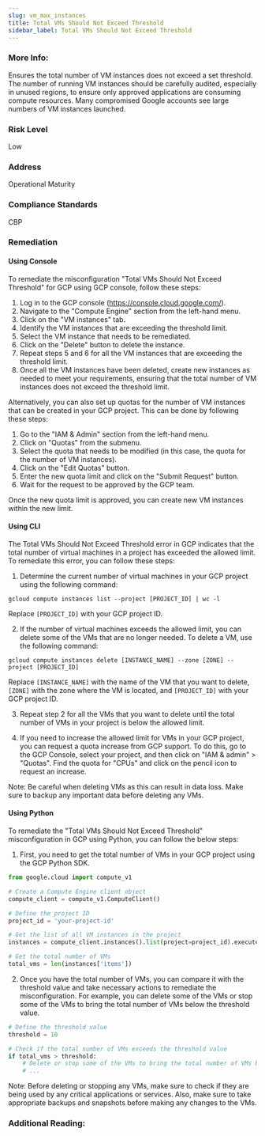 ```yaml
---
slug: vm_max_instances
title: Total VMs Should Not Exceed Threshold
sidebar_label: Total VMs Should Not Exceed Threshold
---
```


### More Info:

Ensures the total number of VM instances does not exceed a set threshold. The number of running VM instances should be carefully audited, especially in unused regions, to ensure only approved applications are consuming compute resources. Many compromised Google accounts see large numbers of VM instances launched.

### Risk Level

Low

### Address

Operational Maturity

### Compliance Standards

CBP

### Remediation

#### Using Console

To remediate the misconfiguration "Total VMs Should Not Exceed Threshold" for GCP using GCP console, follow these steps:

1. Log in to the GCP console (https://console.cloud.google.com/).
2. Navigate to the "Compute Engine" section from the left-hand menu.
3. Click on the "VM instances" tab.
4. Identify the VM instances that are exceeding the threshold limit.
5. Select the VM instance that needs to be remediated.
6. Click on the "Delete" button to delete the instance.
7. Repeat steps 5 and 6 for all the VM instances that are exceeding the threshold limit.
8. Once all the VM instances have been deleted, create new instances as needed to meet your requirements, ensuring that the total number of VM instances does not exceed the threshold limit.

Alternatively, you can also set up quotas for the number of VM instances that can be created in your GCP project. This can be done by following these steps:

1. Go to the "IAM & Admin" section from the left-hand menu.
2. Click on "Quotas" from the submenu.
3. Select the quota that needs to be modified (in this case, the quota for the number of VM instances).
4. Click on the "Edit Quotas" button.
5. Enter the new quota limit and click on the "Submit Request" button.
6. Wait for the request to be approved by the GCP team.

Once the new quota limit is approved, you can create new VM instances within the new limit.

#### Using CLI

The Total VMs Should Not Exceed Threshold error in GCP indicates that the total number of virtual machines in a project has exceeded the allowed limit. To remediate this error, you can follow these steps:

1. Determine the current number of virtual machines in your GCP project using the following command:

```
gcloud compute instances list --project [PROJECT_ID] | wc -l
```

Replace `[PROJECT_ID]` with your GCP project ID.

2. If the number of virtual machines exceeds the allowed limit, you can delete some of the VMs that are no longer needed. To delete a VM, use the following command:

```
gcloud compute instances delete [INSTANCE_NAME] --zone [ZONE] --project [PROJECT_ID]
```

Replace `[INSTANCE_NAME]` with the name of the VM that you want to delete, `[ZONE]` with the zone where the VM is located, and `[PROJECT_ID]` with your GCP project ID.

3. Repeat step 2 for all the VMs that you want to delete until the total number of VMs in your project is below the allowed limit.

4. If you need to increase the allowed limit for VMs in your GCP project, you can request a quota increase from GCP support. To do this, go to the GCP Console, select your project, and then click on "IAM & admin" > "Quotas". Find the quota for "CPUs" and click on the pencil icon to request an increase.

Note: Be careful when deleting VMs as this can result in data loss. Make sure to backup any important data before deleting any VMs.

#### Using Python

To remediate the "Total VMs Should Not Exceed Threshold" misconfiguration in GCP using Python, you can follow the below steps:

1. First, you need to get the total number of VMs in your GCP project using the GCP Python SDK.

```python
from google.cloud import compute_v1

# Create a Compute Engine client object
compute_client = compute_v1.ComputeClient()

# Define the project ID
project_id = 'your-project-id'

# Get the list of all VM instances in the project
instances = compute_client.instances().list(project=project_id).execute()

# Get the total number of VMs
total_vms = len(instances['items'])
```

2. Once you have the total number of VMs, you can compare it with the threshold value and take necessary actions to remediate the misconfiguration. For example, you can delete some of the VMs or stop some of the VMs to bring the total number of VMs below the threshold value.

```python
# Define the threshold value
threshold = 10

# Check if the total number of VMs exceeds the threshold value
if total_vms > threshold:
    # Delete or stop some of the VMs to bring the total number of VMs below the threshold value
    # ...
```

Note: Before deleting or stopping any VMs, make sure to check if they are being used by any critical applications or services. Also, make sure to take appropriate backups and snapshots before making any changes to the VMs.


### Additional Reading:



